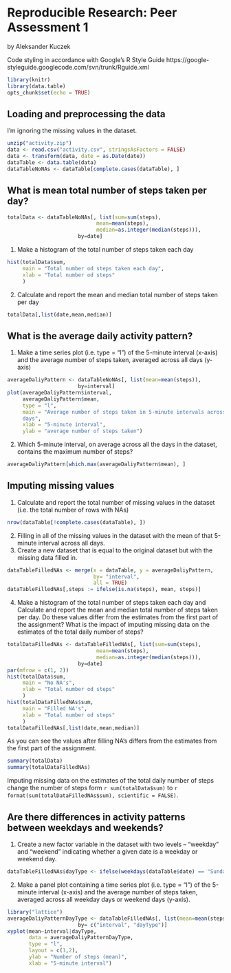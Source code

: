 # Reproducible Research: Peer Assessment 1
by Aleksander Kuczek

Code styling in accordance with Google's R Style Guide
https://google-styleguide.googlecode.com/svn/trunk/Rguide.xml
```r
library(knitr)
library(data.table)
opts_chunk$set(echo = TRUE)
```

## Loading and preprocessing the data
I'm ignoring the missing values in the dataset.
```r
unzip("activity.zip")
data <- read.csv("activity.csv", stringsAsFactors = FALSE)
data <- transform(data, date = as.Date(date))
dataTable <- data.table(data)
dataTableNoNAs <- dataTable[complete.cases(dataTable), ]
```

## What is mean total number of steps taken per day?

```r
totalData <- dataTableNoNAs[, list(sum=sum(steps), 
                             mean=mean(steps), 
                             median=as.integer(median(steps))), 
                       by=date]

```
1. Make a histogram of the total number of steps taken each day
```r
hist(totalData$sum,
     main = "Total number od steps taken each day",
     xlab = "Total number od steps"
     )
```
2. Calculate and report the mean and median total number of steps taken per day
```r
totalData[,list(date,mean,median)]
```

## What is the average daily activity pattern?

1. Make a time series plot (i.e. type = "l") of the 5-minute interval (x-axis) and the average number of steps taken, averaged across all days (y-axis)
```r
averageDaliyPattern <- dataTableNoNAs[, list(mean=mean(steps)), 
                       by=interval]
plot(averageDaliyPattern$interval, 
     averageDaliyPattern$mean, 
     type = "l",
     main = "Average number of steps taken in 5-minute intervals across all 
     days",
     xlab = "5-minute interval",
     ylab = "average number of steps taken")
```

2. Which 5-minute interval, on average across all the days in the dataset, contains the maximum number of steps?

```r
averageDaliyPattern[which.max(averageDaliyPattern$mean), ]
```

## Imputing missing values

1. Calculate and report the total number of missing values in the dataset (i.e. the total number of rows with NAs)
```r
nrow(dataTable[!complete.cases(dataTable), ])
```
2. Filling in all of the missing values in the dataset with the mean of that 5-minute interval across all days.
3. Create a new dataset that is equal to the original dataset but with the missing data filled in.

```r
dataTableFilledNAs <- merge(x = dataTable, y = averageDaliyPattern, 
                            by= "interval", 
                            all = TRUE)
dataTableFilledNAs[,steps := ifelse(is.na(steps), mean, steps)]
```

4. Make a histogram of the total number of steps taken each day and Calculate and report the mean and median total number of steps taken per day. Do these values differ from the estimates from the first part of the assignment? What is the impact of imputing missing data on the estimates of the total daily number of steps?

```r
totalDataFilledNAs <- dataTableFilledNAs[, list(sum=sum(steps), 
                             mean=mean(steps), 
                             median=as.integer(median(steps))), 
                       by=date]
par(mfrow = c(1, 2))
hist(totalData$sum,
     main = "No NA's",
     xlab = "Total number od steps"
     )
hist(totalDataFilledNAs$sum,
     main = "Filled NA's",
     xlab = "Total number od steps"
     )
totalDataFilledNAs[,list(date,mean,median)]
```
As you can see the values after filling NA's differs from the estimates from the first part of the assignment.
```r
summary(totalData)
summary(totalDataFilledNAs)

```
Imputing missing data on the estimates of the total daily number of steps change the number of steps form `r sum(totalData$sum)` to `r format(sum(totalDataFilledNAs$sum), scientific = FALSE)`.

## Are there differences in activity patterns between weekdays and weekends?

1. Create a new factor variable in the dataset with two levels – “weekday” and “weekend” indicating whether a given date is a weekday or weekend day.
```r
dataTableFilledNAs$dayType <- ifelse(weekdays(dataTable$date) == "Sunday" | weekdays(dataTable$date) == "Saturday" ,"Weekend", "Weekday")

```
2. Make a panel plot containing a time series plot (i.e. type = "l") of the 5-minute interval (x-axis) and the average number of steps taken, averaged across all weekday days or weekend days (y-axis).
```r
library("lattice")
averageDaliyPatternDayType <- dataTableFilledNAs[, list(mean=mean(steps)), 
                       by= c("interval", "dayType")]
xyplot(mean~interval|dayType,
       data = averageDaliyPatternDayType,
       type = "l", 
       layout = c(1,2),
       ylab = "Number of steps (mean)",
       xlab = "5-minute interval")
```